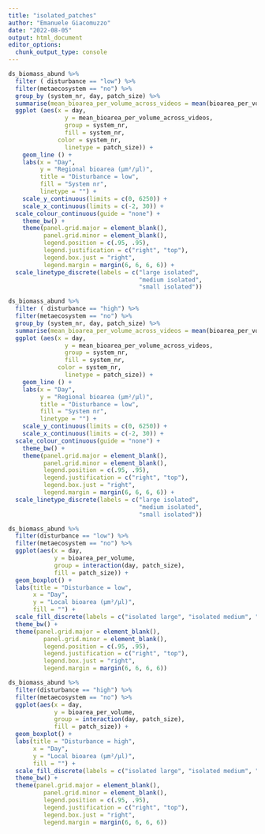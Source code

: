 ```yaml
---
title: "isolated_patches"
author: "Emanuele Giacomuzzo"
date: "2022-08-05"
output: html_document
editor_options: 
  chunk_output_type: console
---
```


```r
ds_biomass_abund %>%
  filter ( disturbance == "low") %>%
  filter(metaecosystem == "no") %>%
  group_by (system_nr, day, patch_size) %>%
  summarise(mean_bioarea_per_volume_across_videos = mean(bioarea_per_volume)) %>%
  ggplot (aes(x = day,
                y = mean_bioarea_per_volume_across_videos,
                group = system_nr,
                fill = system_nr,
              color = system_nr,
                linetype = patch_size)) +
    geom_line () +
    labs(x = "Day", 
         y = "Regional bioarea (µm²/µl)",
         title = "Disturbance = low",
         fill = "System nr",
         linetype = "") +
    scale_y_continuous(limits = c(0, 6250)) +
    scale_x_continuous(limits = c(-2, 30)) +
  scale_colour_continuous(guide = "none") +
    theme_bw() +
    theme(panel.grid.major = element_blank(), 
          panel.grid.minor = element_blank(),
          legend.position = c(.95, .95),
          legend.justification = c("right", "top"),
          legend.box.just = "right",
          legend.margin = margin(6, 6, 6, 6)) +
  scale_linetype_discrete(labels = c("large isolated",
                                     "medium isolated",
                                     "small isolated"))

ds_biomass_abund %>%
  filter ( disturbance == "high") %>%
  filter(metaecosystem == "no") %>%
  group_by (system_nr, day, patch_size) %>%
  summarise(mean_bioarea_per_volume_across_videos = mean(bioarea_per_volume)) %>%
  ggplot (aes(x = day,
                y = mean_bioarea_per_volume_across_videos,
                group = system_nr,
                fill = system_nr,
              color = system_nr,
                linetype = patch_size)) +
    geom_line () +
    labs(x = "Day", 
         y = "Regional bioarea (µm²/µl)",
         title = "Disturbance = low",
         fill = "System nr",
         linetype = "") +
    scale_y_continuous(limits = c(0, 6250)) +
    scale_x_continuous(limits = c(-2, 30)) +
  scale_colour_continuous(guide = "none") +
    theme_bw() +
    theme(panel.grid.major = element_blank(), 
          panel.grid.minor = element_blank(),
          legend.position = c(.95, .95),
          legend.justification = c("right", "top"),
          legend.box.just = "right",
          legend.margin = margin(6, 6, 6, 6)) +
  scale_linetype_discrete(labels = c("large isolated",
                                     "medium isolated",
                                     "small isolated"))
```


```r
ds_biomass_abund %>%
  filter(disturbance == "low") %>%
  filter(metaecosystem == "no") %>%
  ggplot(aes(x = day,
             y = bioarea_per_volume,
             group = interaction(day, patch_size),
             fill = patch_size)) +
  geom_boxplot() + 
  labs(title = "Disturbance = low",
       x = "Day",
       y = "Local bioarea (µm²/μl)",
       fill = "") + 
  scale_fill_discrete(labels = c("isolated large", "isolated medium", "isolated small")) +
  theme_bw() + 
  theme(panel.grid.major = element_blank(), 
          panel.grid.minor = element_blank(),
          legend.position = c(.95, .95),
          legend.justification = c("right", "top"),
          legend.box.just = "right",
          legend.margin = margin(6, 6, 6, 6))

ds_biomass_abund %>%
  filter(disturbance == "high") %>%
  filter(metaecosystem == "no") %>%
  ggplot(aes(x = day,
             y = bioarea_per_volume,
             group = interaction(day, patch_size),
             fill = patch_size)) +
  geom_boxplot() + 
  labs(title = "Disturbance = high",
       x = "Day",
       y = "Local bioarea (µm²/μl)",
       fill = "") + 
  scale_fill_discrete(labels = c("isolated large", "isolated medium", "isolated small")) +
  theme_bw() + 
  theme(panel.grid.major = element_blank(), 
          panel.grid.minor = element_blank(),
          legend.position = c(.95, .95),
          legend.justification = c("right", "top"),
          legend.box.just = "right",
          legend.margin = margin(6, 6, 6, 6))
```